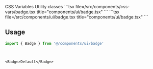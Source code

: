 <Tabs defaultValue="css-vars" className="w-full">
  <TabsList className="grid w-full grid-cols-2">
    <TabsTrigger value="css-vars">CSS Variables</TabsTrigger>
    <TabsTrigger value="util">Utility classes</TabsTrigger>
  </TabsList>
  <TabsContent value="css-vars">
    ```tsx file=<rootDir>/src/components/css-vars/badge.tsx title="components/ui/badge.tsx"
    ```
  </TabsContent>
  <TabsContent value="util">
    ```tsx file=<rootDir>/src/components/ui/badge.tsx title="components/ui/badge.tsx"
    ```
  </TabsContent>
</Tabs>

<br />

## Usage

```ts
import { Badge } from '@/components/ui/badge'
```

<br />

```tsx
<Badge>Default</Badge>
```